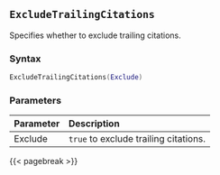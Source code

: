 ## `ExcludeTrailingCitations` {#batch-excludetrailingcitations}

Specifies whether to exclude trailing citations.

### Syntax {-}

``` .lua
ExcludeTrailingCitations(Exclude)
```

### Parameters {-}

**Parameter** | **Description**
| :-- | :-- |
Exclude | `true` to exclude trailing citations.

{{< pagebreak >}}